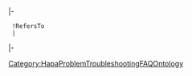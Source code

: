 {{{info|add title=New FAQ|edit title=Edit FAQ|page name=C<unique number;random;10>}}}

{{FormHeader|FAQ}}
|-
  !RefersTo
  |{{{field|RefersTo|input type=text}}}
|-
{{StandardFormSections}}
{{FormFooter}}

<noinclude>[[Category:HapaProblemTroubleshootingFAQOntology]]</noinclude>
